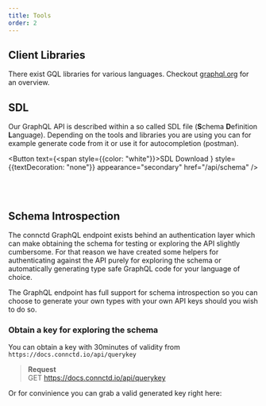 ```yaml
---
title: Tools
order: 2
---
```



## Client Libraries

There exist GQL libraries for various languages. Checkout [graphql.org](https://graphql.org/code/) for an overview.

##  SDL

Our GraphQL API is described within a so called SDL file (**S**chema **D**efinition **L**anguage). Depending on the tools and libraries you are
using you can for example generate code from it or use it for autocompletion (postman).

<Button
	text={<span style={{color: "white"}}>SDL Download <BsDownload size="1.2em" /></span>}
	style={{textDecoration: "none"}}
	appearance="secondary"
	href="/api/schema" />

<br/><br/>

## Schema Introspection

The connctd GraphQL endpoint exists behind an authentication layer which can make
obtaining the schema for testing or exploring the API slightly cumbersome. For that reason
we have created some helpers for authenticating against the API purely for exploring the schema
or automatically generating type safe GraphQL code for your language of choice.

The GraphQL endpoint has full support for schema introspection so you can choose to generate
your own types with your own API keys should you wish to do so.

### Obtain a key for exploring the schema

You can obtain a key with 30minutes of validity from `https://docs.connctd.io/api/querykey`

> **Request**<br/>
> GET https://docs.connctd.io/api/querykey


Or for convinience you can grab a valid generated key right here:

<div class="generatedKeys">
	<KeyUtilities />
</div>



<br/><br/>